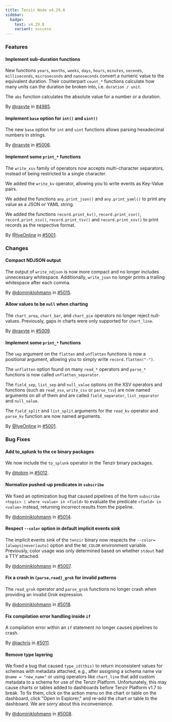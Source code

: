 ```yaml
---
title: Tenzir Node v4.29.0
sidebar:
  badge:
    text: v4.29.0
    variant: success
---
```


### Features

#### Implement sub-duration functions

New functions `years`, `months`, `weeks`, `days`, `hours`, `minutes`, `seconds`,
`milliseconds`, `microseconds` and `nanoseconds` convert a numeric value to the
equivalent duration. Their counterpart `count_*` functions calculate how many
units can the duration be broken into, i.e. `duration / unit`.

The `abs` function calculates the absolute value for a number or a duration.

By [@raxyte](https://github.com/raxyte) in [#4985](https://github.com/tenzir/tenzir/pull/4985).

#### Implement `base` option for `int()` and `uint()`

The new `base` option for `int` and `uint` functions allows parsing hexadecimal
numbers in strings.

By [@raxyte](https://github.com/raxyte) in [#5006](https://github.com/tenzir/tenzir/pull/5006).

#### Implement some `print_*` functions

The `write_xsv` family of operators now accepts multi-character separators,
instead of being restricted to a single character.

We added the `write_kv` operator, allowing you to write events as Key-Value
pairs.

We added the functions `any.print_json()` and `any.print_yaml()` to print any
value as a JSON or YAML string.

We added the functions `record.print_kv()`, `record.print_csv()`,
`record.print_ssv()`, `record.print_tsv()` and `record.print_xsv()` to print
records as the respective format.

By [@IyeOnline](https://github.com/IyeOnline) in [#5001](https://github.com/tenzir/tenzir/pull/5001).

### Changes

#### Compact NDJSON output

The output of `write_ndjson` is now more compact and no longer includes
unnecessary whitespace. Additionally, `write_json` no longer prints a trailing
whitespace after each comma.

By [@dominiklohmann](https://github.com/dominiklohmann) in [#5015](https://github.com/tenzir/tenzir/pull/5015).

#### Allow values to be `null` when charting

The `chart_area`, `chart_bar`, and `chart_pie` operators no longer reject
null-values. Previously, gaps in charts were only supported for `chart_line`.

By [@raxyte](https://github.com/raxyte) in [#5009](https://github.com/tenzir/tenzir/pull/5009).

#### Implement some `print_*` functions

The `sep` argument on the `flatten` and `unflatten` functions is now a
positional argument, allowing you to simply write `record.flatten("-")`.

The `unflatten` option found on many `read_*` operators and `parse_*` functions
is now called `unflatten_separator`.

The `field_sep`, `list_sep` and `null_value` options on the XSV operators and
functions (such as `read_xsv`, `write_csv` or `parse_tsv`) are now named
arguments on all of them and are called `field_separator`, `list_separator`
and `null_value`.

The `field_split` and `list_split` arguments for the `read_kv` operator and
`parse_kv` function are now named arguments.

By [@IyeOnline](https://github.com/IyeOnline) in [#5001](https://github.com/tenzir/tenzir/pull/5001).

### Bug Fixes

#### Add to_splunk to the ce binary packages

We now include the `to_splunk` operator in the Tenzir binary packages.

By [@tobim](https://github.com/tobim) in [#5012](https://github.com/tenzir/tenzir/pull/5012).

#### Normalize pushed-up predicates in `subscribe`

We fixed an optimization bug that caused pipelines of the form `subscribe
<topic> | where <value> in <field>` to evaluate the predicate `<field> in
<value>` instead, returning incorrect results from the pipeline.

By [@dominiklohmann](https://github.com/dominiklohmann) in [#5014](https://github.com/tenzir/tenzir/pull/5014).

#### Respect `--color` option in default implicit events sink

The implicit events sink of the `tenzir` binary now respects the
`--color=[always|never|auto]` option and the `NO_COLOR` environment variable.
Previously, color usage was only determined based on whether `stdout` had a TTY
attached.

By [@dominiklohmann](https://github.com/dominiklohmann) in [#5007](https://github.com/tenzir/tenzir/pull/5007).

#### Fix a crash in `{parse,read}_grok` for invalid patterns

The `read_grok` operator and `parse_grok` functions no longer crash when
providing an invalid Grok expression.

By [@dominiklohmann](https://github.com/dominiklohmann) in [#5018](https://github.com/tenzir/tenzir/pull/5018).

#### Fix compilation error handling inside `if`

A compilation error within an `if` statement no longer causes pipelines to
crash.

By [@jachris](https://github.com/jachris) in [#5011](https://github.com/tenzir/tenzir/pull/5011).

#### Remove type layering

We fixed a bug that caused `type_id(this)` to return inconsistent values for
schemas with metadata attached, e.g., after assigning a schema name via `@name =
"new_name"` or using operators like `chart_line` that add custom metadata to a
schema for use of the Tenzir Platform. Unfortunately, this may cause charts or
tables added to dashboards before Tenzir Platform v1.7 to break. To fix them,
click on the action menu on the chart or table on the dashboard, click "Open in
Explorer," and re-add the chart or table to the dashboard. We are sorry about
this inconvenience.

By [@dominiklohmann](https://github.com/dominiklohmann) in [#5008](https://github.com/tenzir/tenzir/pull/5008).
